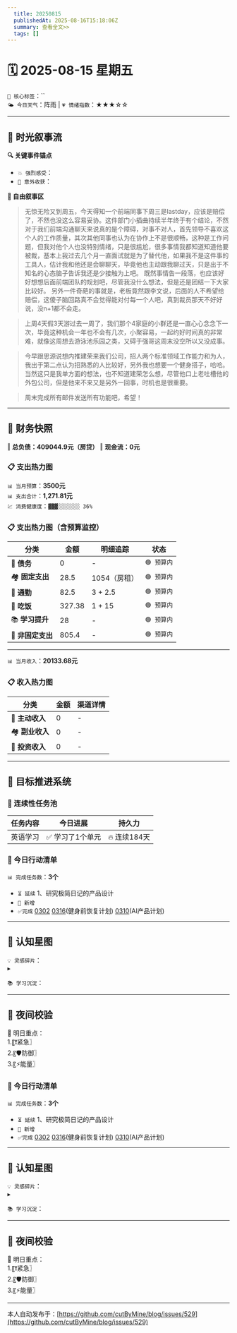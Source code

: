 ```yaml
---
  title: 20250815
  publishedAt: 2025-08-16T15:18:06Z
  summary: 查看全文>>
  tags: []
---
```


# 🗓️ 2025-08-15 星期五  
`🔑 核心标签`：``  
`🌤️ 今日天气`：阵雨 | `💗 情绪指数`：★★★☆☆   

---


## 🌊 **时光叙事流**
**🔍 关键事件锚点**  
- `💥 强烈感受`：             
- `🎉 意外收获`：           

**📖 自由叙事区**  
> 无惊无险又到周五，今天得知一个前端同事下周三是lastday，应该是赔偿了，不然也没这么容易妥协。这件部门小插曲持续半年终于有个结论，不然对于我们前端沟通聊天来说真的是个障碍，对事不对人，首先领导不喜欢这个人的工作质量，其次其他同事也认为在协作上不是很顺畅，这种是工作问题，但我对他个人也没特别情绪，只是很尴尬，很多事情我都知道知道他要被裁，基本上我过去几个月一直面试就是为了替代他，如果我不是这件事的工具人，估计我和他还是会聊聊天，毕竟他也主动跟我聊过天，只是出于不知名的心态脑子告诉我还是少接触为上吧。
> 既然事情告一段落，也应该好好想想后面前端团队的规划吧，尽管我没什么想法，但是还是团结一下大家比较好。
> 另外一件奇葩的事就是，老板竟然跟李文说，后面的人不希望给赔偿，这傻子脑回路真不会觉得能对付每一个人吧，真到裁员那天不好好说，没n+1都不会走。

> 上周4天假3天游过去一周了，我们那个4家庭的小群还是一直心心念念下一次，毕竟这种机会一年也不会有几次，小聚容易，一起约好时间真的非常难，就像这周想去游泳池乐园之类，又碍于强哥这周末没空所以又没成事。

> 今早跟思源说想内推建荣来我们公司，招人两个标准领域工作能力和为人，我出于第二点认为招熟悉的人比较好，另外我也想要一个健身搭子，哈哈。当然这只是我单方面的想法，也不知道建荣怎么想，尽管他口上老吐槽他的外包公司，但是他来不来又是另外一回事，时机也是很重要。

> 周末完成所有邮件发送所有功能吧，希望！

---

## 💸 **财务快照**
‖ **总负债：409044.9元（房贷）**
‖ **现金流：0元**

### 📋 支出热力图

`📊 当月预算`：**3500元**  
`📊 支出合计`：**1,271.81元**  
`💹 消费健康度`：`▓▓▓░░░░░░░ 36%`  
### 📋 支出热力图（含预算监控）
| 分类         | 金额    | 明细追踪                  | 状态           |
|--------------|---------|---------------------------|----------------|
| 🏦 **债务**    | 0   | -    | `🟢 预算内`   |
| 🏘️ **固定支出** | 28.5     |  1054（房租）  | `🟢 预算内`     |
| 🚌 **通勤**     | 82.5   |  3 + 2.5  | `🟢 预算内`     |
| 🍜 **吃饭**     | 327.38  | 1 + 15  | `🟢 预算内`   |
| 📚 **学习提升** | 28      | -     | `🟢 预算内`     |
| 🎲 **非固定支出** | 805.4   |  -  | `🟢 预算内`  |
---

`📊 当月收入`：**20133.68元**  

### 📋 收入热力图
| 分类         | 金额    | 渠道详情             |
|--------------|---------|-------------------------|
| 🏦 **主动收入**  | 0                | -        |
| 🏘️ **副业收入**  | 0                | -        |
| 🚌 **投资收入**  | 0                | -        |



---

## 🎯 **目标推进系统**

### 🔄 连续性任务池
| 任务内容                | 今日进展          | 持久力     |
|-------------------------|-------------------|------------|
| 英语学习         | ✅ 学习了1个单元 | 🔥 连续184天  |




### 📌 今日行动清单

`📊 完成任务数`：**3个**  
- `⏳ 延续` 1、研究极简日记的产品设计             
- `🚩 新增`   
- `✅完成` [0302](note://WEB9685e40ae7a6464db1196641a1ffd0ee)   [0316](note://WEBc1fcc89ec3e741538b703e8017b38c9f)(健身前恢复计划)  [0310](note://WEBfc89f9187c014fbe9fab88e2d09b4bde)(AI产品计划)


---

## 🌌 **认知星图**
`💡 灵感碎片`：  
▸ 


`📚 学习沉淀`：  
>    

---

## 🌃 夜间校验

🚀 明日重点：  
1.〖❗紧急〗  
2.〖🛡️防御〗  
3.〖⚡能量〗



### 📌 今日行动清单

`📊 完成任务数`：**3个**  
- `⏳ 延续` 1、研究极简日记的产品设计             
- `🚩 新增`   
- `✅完成` [0302](note://WEB9685e40ae7a6464db1196641a1ffd0ee)   [0316](note://WEBc1fcc89ec3e741538b703e8017b38c9f)(健身前恢复计划)  [0310](note://WEBfc89f9187c014fbe9fab88e2d09b4bde)(AI产品计划)


---

## 🌌 **认知星图**
`💡 灵感碎片`：  
▸ 


`📚 学习沉淀`：  
>    

---

## 🌃 夜间校验

🚀 明日重点：  
1.〖❗紧急〗  
2.〖🛡️防御〗  
3.〖⚡能量〗

---
本人自动发布于：[https://github.com/cutByMine/blog/issues/529](https://github.com/cutByMine/blog/issues/529)
